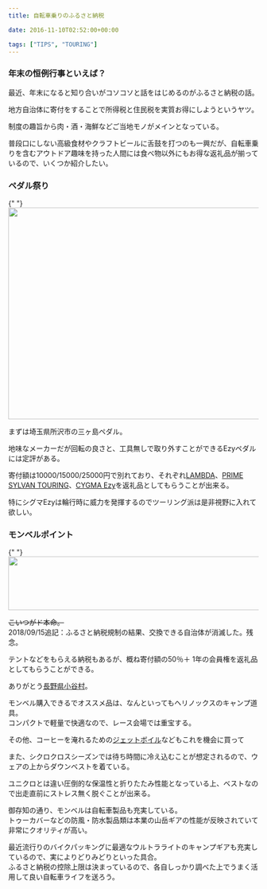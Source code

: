 ---
title: 自転車乗りのふるさと納税

date: 2016-11-10T02:52:00+00:00

tags: ["TIPS", "TOURING"]
---

### 年末の恒例行事といえば？

最近、年末になると知り合いがコソコソと話をはじめるのがふるさと納税の話。

地方自治体に寄付をすることで所得税と住民税を実質お得にしようというヤツ。

制度の趣旨から肉・酒・海鮮などご当地モノがメインとなっている。

普段口にしない高級食材やクラフトビールに舌鼓を打つのも一興だが、自転車乗りを含むアウトドア趣味を持った人間には食べ物以外にもお得な返礼品が揃っているので、いくつか紹介したい。

### ペダル祭り

{" "}
<img border="0" height="426" src="./CYGMAEzy1.jpg" width="640" />

まずは埼玉県所沢市の三ヶ島ペダル。

地味なメーカーだが回転の良さと、工具無しで取り外すことができるEzyペダルには定評がある。

寄付額は10000/15000/25000円で別れており、それぞれ<a href="https://www.amazon.co.jp/dp/B001F2WTLU/gensobunya-22/ref=nosim/" target="_blank">LAMBDA</a>、<a href="http://www.amazon.co.jp/exec/obidos/ASIN/B00ME93CG4/gensobunya-22/ref=nosim/" target="_blank">PRIME SYLVAN TOURING</a>、<a href="http://www.amazon.co.jp/exec/obidos/ASIN/B00OOII5CO/" target="_blank">CYGMA Ezy</a>を返礼品としてもらうことが出来る。

特にシグマEzyは輪行時に威力を発揮するのでツーリング派は是非視野に入れて欲しい。

### モンベルポイント

{" "}
<img border="0" height="108" src="./montbelllogo.jpg" width="640" />

~~こいつがド本命。~~  
2018/09/15追記：ふるさと納税規制の結果、交換できる自治体が消滅した。残念。

テントなどをもらえる納税もあるが、概ね寄付額の50％＋ 1年の会員権を返礼品としてもらうことができる。

ありがとう<a href="http://www.furusato-tax.jp/japan/prefecture/20486" target="_blank">長野県小谷村</a>。

モンベル購入できるでオススメ品は、なんといってもヘリノックスのキャンプ道具。  
コンパクトで軽量で快適なので、レース会場では重宝する。

その他、コーヒーを淹れるための<a href="http://amzn.to/2fEOgkt" target="_blank">ジェットボイル</a>などもこれを機会に買って

<Amzn asin="B00U72QEFQ" />

また、シクロクロスシーズンでは待ち時間に冷え込むことが想定されるので、ウェアの上からダウンベストを着ている。

ユニクロとは違い圧倒的な保温性と折りたたみ性能となっている上、ベストなので出走直前にストレス無く脱ぐことが出来る。

<Amzn asin="B00F68FLVO" />

御存知の通り、モンベルは自転車製品も充実している。  
トゥーカバーなどの防風・防水製品類は本業の山岳ギアの性能が反映されていて非常にクオリティが高い。

最近流行りのバイクパッキングに最適なウルトラライトのキャンプギアも充実しているので、実によりどりみどりといった具合。  
ふるさと納税の控除上限は決まっているので、各自しっかり調べた上でうまく活用して良い自転車ライフを送ろう。

<Amzn asin="B00INR93EQ" />
